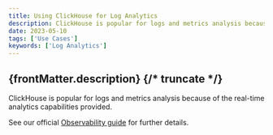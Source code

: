 ```yaml
---
title: Using ClickHouse for Log Analytics
description: ClickHouse is popular for logs and metrics analysis because of the real-time analytics capabilities provided. Ready to find out more?
date: 2023-05-10
tags: ['Use Cases']
keywords: ['Log Analytics']
---
```


{frontMatter.description}
{/* truncate */}
---

ClickHouse is popular for logs and metrics analysis because of the real-time analytics capabilities provided. 

See our official [Observability guide](/docs/en/observability) for further details.
